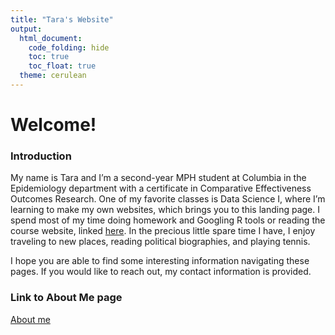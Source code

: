 ```yaml
---
title: "Tara's Website"
output: 
  html_document:
    code_folding: hide
    toc: true
    toc_float: true
  theme: cerulean
---
```


# Welcome!

### Introduction

My name is Tara and I'm a second-year MPH student at Columbia in the Epidemiology department with a certificate in Comparative Effectiveness Outcomes Research. One of my favorite classes is Data Science I, where I'm learning to make my own websites, which brings you to this landing page. I spend most of my time doing homework and Googling R tools or reading the course website, linked [here](p8105.com). In the precious little spare time I have, I enjoy traveling to new places, reading political biographies, and playing tennis.

I hope you are able to find some interesting information navigating these pages. If you would like to reach out, my contact information is provided. 

### Link to About Me page
[About me](about.html)